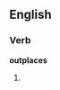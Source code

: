 
==English==

===Verb===
'''outplaces'''

# {{third-person singular of|[[outplace]]}}
{{anagrams:en/acelopstu}}